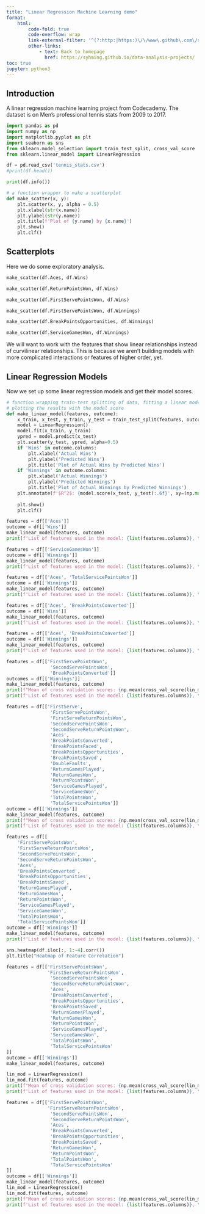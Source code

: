 ```yaml
---
title: "Linear Regression Machine Learning demo"
format:
    html:
        code-fold: true
        code-overflow: wrap
        link-external-filter: '^(?:http:|https:)\/\/www\.github\.com\/syhming\/data\-analysis\-projects'
        other-links: 
            - text: Back to homepage
              href: https://syhming.github.io/data-analysis-projects/
toc: true
jupyter: python3
---
```


## Introduction
A linear regression machine learning project from Codecademy. The dataset is on Men's professional tennis stats from 2009 to 2017.

```python
import pandas as pd
import numpy as np
import matplotlib.pyplot as plt
import seaborn as sns
from sklearn.model_selection import train_test_split, cross_val_score
from sklearn.linear_model import LinearRegression

df = pd.read_csv('tennis_stats.csv')
#print(df.head())
```

```python
print(df.info())

# a function wrapper to make a scatterplot
def make_scatter(x, y):
    plt.scatter(x, y, alpha = 0.5)
    plt.xlabel(str(x.name))
    plt.ylabel(str(y.name))
    plt.title(f'Plot of {y.name} by {x.name}')
    plt.show()
    plt.clf()
```

## Scatterplots
Here we do some exploratory analysis.
```python
make_scatter(df.Aces, df.Wins)
```

```python
make_scatter(df.ReturnPointsWon, df.Wins)
```

```python
make_scatter(df.FirstServePointsWon, df.Wins)
```

```python
make_scatter(df.FirstServePointsWon, df.Winnings)
```

```python
make_scatter(df.BreakPointsOpportunities, df.Winnings)
```

```python
make_scatter(df.ServiceGamesWon, df.Winnings)
```

We will want to work with the features that show linear relationships instead of curvilinear relationships. This is because we aren't building models with more complicated interactions or features of higher order, yet.

## Linear Regression Models
Now we set up some linear regression models and get their model scores.

```python
# function wrapping train-test splitting of data, fitting a linear model,
# plotting the results with the model score
def make_linear_model(features, outcome):
    x_train, x_test, y_train, y_test = train_test_split(features, outcome, test_size=0.2)
    model = LinearRegression()
    model.fit(x_train, y_train)
    ypred = model.predict(x_test)
    plt.scatter(y_test, ypred, alpha=0.5)
    if 'Wins' in outcome.columns:
        plt.xlabel('Actual Wins')
        plt.ylabel('Predicted Wins')
        plt.title('Plot of Actual Wins by Predicted Wins')
    if 'Winnings' in outcome.columns:
        plt.xlabel('Actual Winnings')
        plt.ylabel('Predicted Winnings')
        plt.title('Plot of Actual Winnings by Predicted Winnings')
    plt.annotate(f'$R^2$: {model.score(x_test, y_test):.6f}', xy=(np.max(y_test), np.max(ypred)))
    
    plt.show()
    plt.clf()
```

```python
features = df[['Aces']]
outcome = df[['Wins']]
make_linear_model(features, outcome)
print(f'List of features used in the model: {list(features.columns)}, \nand target: {list(outcome.columns)}')
```

```python
features = df[['ServiceGamesWon']]
outcome = df[['Winnings']]
make_linear_model(features, outcome)
print(f'List of features used in the model: {list(features.columns)}, \nand target: {list(outcome.columns)}')
```

```python
features = df[['Aces', 'TotalServicePointsWon']]
outcome = df[['Winnings']]
make_linear_model(features, outcome)
print(f'List of features used in the model: {list(features.columns)}, \nand target: {list(outcome.columns)}')
```

```python
features = df[['Aces', 'BreakPointsConverted']]
outcome = df[['Wins']]
make_linear_model(features, outcome)
print(f'List of features used in the model: {list(features.columns)}, \nand target: {list(outcome.columns)}')
```

```python
features = df[['Aces', 'BreakPointsConverted']]
outcome = df[['Winnings']]
make_linear_model(features, outcome)
print(f'List of features used in the model: {list(features.columns)}, \nand target: {list(outcome.columns)}')
```

```python
features = df[['FirstServePointsWon',
                'SecondServePointsWon', 
                'BreakPointsConverted']]
outcomes = df[['Winnings']]
make_linear_model(features, outcome)
print(f"Mean of cross validation scores: {np.mean(cross_val_score(lin_mod, features, outcome, cv=5)):.5f}")
print(f'List of features used in the model: {list(features.columns)}, \nand target: {list(outcome.columns)}')
```

```python
features = df[['FirstServe',
                'FirstServePointsWon',
                'FirstServeReturnPointsWon',
                'SecondServePointsWon',
                'SecondServeReturnPointsWon',
                'Aces',
                'BreakPointsConverted',
                'BreakPointsFaced',
                'BreakPointsOpportunities',
                'BreakPointsSaved',
                'DoubleFaults',
                'ReturnGamesPlayed',
                'ReturnGamesWon',
                'ReturnPointsWon',
                'ServiceGamesPlayed',
                'ServiceGamesWon',
                'TotalPointsWon',
                'TotalServicePointsWon']]
outcome = df[['Winnings']]
make_linear_model(features, outcome)
print(f"Mean of cross validation scores: {np.mean(cross_val_score(lin_mod, features, outcome, cv=5)):.5f}")
print(f'List of features used in the model: {list(features.columns)}, \nand target: {list(outcome.columns)}')
```

```python
features = df[[
    'FirstServePointsWon',
    'FirstServeReturnPointsWon',
    'SecondServePointsWon',
    'SecondServeReturnPointsWon',
    'Aces',
    'BreakPointsConverted',
    'BreakPointsOpportunities',
    'BreakPointsSaved',
    'ReturnGamesPlayed',
    'ReturnGamesWon',
    'ReturnPointsWon',
    'ServiceGamesPlayed',
    'ServiceGamesWon',
    'TotalPointsWon',
    'TotalServicePointsWon']]
outcome = df[['Winnings']]
make_linear_model(features, outcome)
print(f'List of features used in the model: {list(features.columns)}, \nand target: {list(outcome.columns)}')
```

```python
sns.heatmap(df.iloc[:, 1:-4].corr())
plt.title("Heatmap of Feature Correlation")
```

```python
features = df[['FirstServePointsWon',
               'FirstServeReturnPointsWon',
                'SecondServePointsWon',
                'SecondServeReturnPointsWon',
                'Aces',
                'BreakPointsConverted',
                'BreakPointsOpportunities',
                'BreakPointsSaved',
                'ReturnGamesPlayed',
                'ReturnGamesWon',
                'ReturnPointsWon',
                'ServiceGamesPlayed',
                'ServiceGamesWon',
                'TotalPointsWon',
                'TotalServicePointsWon'
]]
outcome = df[['Winnings']]
make_linear_model(features, outcome)

lin_mod = LinearRegression()
lin_mod.fit(features, outcome)
print(f"Mean of cross validation scores: {np.mean(cross_val_score(lin_mod, features, outcome, cv=5)):.5f}")
print(f'List of features used in the model: {list(features.columns)}, \nand target: {list(outcome.columns)}')
```

```python
features = df[['FirstServePointsWon',
               'FirstServeReturnPointsWon',
                'SecondServePointsWon',
                'SecondServeReturnPointsWon',
                'Aces',
                'BreakPointsConverted',
                'BreakPointsOpportunities',
                'BreakPointsSaved',
                'ReturnGamesWon',
                'ReturnPointsWon',
                'TotalPointsWon',
                'TotalServicePointsWon'
]]
outcome = df[['Winnings']]
make_linear_model(features, outcome)
lin_mod = LinearRegression()
lin_mod.fit(features, outcome)
print(f"Mean of cross validation scores: {np.mean(cross_val_score(lin_mod, features, outcome, cv=5)):.5f}")
print(f'List of features used in the model: {list(features.columns)}, \nand target: {list(outcome.columns)}')
```